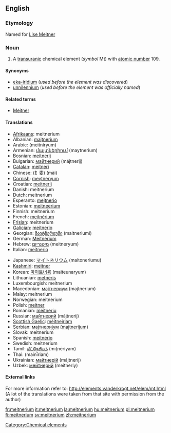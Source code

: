 {{see|Meitnerium}}
{{wikipedia}}
==English==

{{elements|Mt|hassium|Hs|darmstadtium|Ds}}

===Etymology===
Named for [[w:Lise Meitner|Lise Meitner]]

===Noun===
{{en-noun-unc}}

# A [[transuranic]] chemical element (''symbol'' Mt) with [[atomic number]] 109.

====Synonyms====
*[[eka-iridium]] (''used before the element was discovered'')
*[[unnilennium]] (''used before the element was officially named'')

====Related terms====
*[[w:Lise Meitner|Meitner]]

====Translations====
{{top}}
*[[Afrikaans]]: meitnerium
*Albanian: [[majtnerium]]
*Arabic: {{ARchar|[[ميتنريوم]]}} (meitníryum) {{m}}
*Armenian: [[մայտներիում]] (maytnerium)
*Bosnian: [[meitnerij]]
*Bulgarian: [[майтнерий]] (májtnerij) {{m}}
*[[Catalan]]: [[meitneri]]
*Chinese: (钅麦) (mài)
*[[Cornish]]: [[meytneryum]]
*Croatian: [[meitnerij]]
*Danish: meitnerium
*Dutch: meitnerium {{n}}
*Esperanto: [[mejtnerio]]
*Estonian: [[meitneerium]]
*Finnish: meitnerium
*French: [[meitnérium]] {{m}}
*[[Frisian]]: meitnerium
*[[Galician]]: [[meitnerio]]
*Georgian: [[მაიტნერიუმი]] (maitneriumi)
*German: [[Meitnerium]] {{n}}
*Hebrew: [[מיטנריום]] (meitneryum)
*Italian: [[meitnerio]] {{m}}
{{mid}}
*Japanese: [[マイトネリウム]] (maitoneriumu)
*[[Kashmiri]]: [[meitner]]
*Korean: [[마이트너륨]] (maiteunaryum)
*Lithuanian: [[metneris]]
*Luxembourgish: meitnerium
*Macedonian: [[мајтнериум]] (majtnerium) {{m}}
*Malay: meitnerium
*Norwegian: meitnerium
*Polish: [[meitner]] {{m}}
*Romanian: [[meitneriu]] {{n}}
*Russian: [[майтнерий]] (májtnerij) {{m}}
*[[Scottish Gaelic]]: [[mèitneiriam]]
*Serbian: [[мајтнеријум]] ([[majtnerijum]]) {{m}}
*Slovak: meitnerium
*Spanish: [[meitnerio]] {{m}}
*Swedish: meitnerium
*Tamil: [[மீட்நேரியம்]] (mīţnēriyam)
*Thai: {{THchar|[[ไมต์นีเรียม]]}} (mainīriam)
*Ukrainian: [[майтнерій]] (májtnerij) {{m}}
*Uzbek: [[мейтнерий]] (meitneriy)
{{bottom}}

====External links====
For more information refer to:
http://elements.vanderkrogt.net/elem/mt.html
(A lot of the translations were taken from that site with permission from the author)

[[Category:Chemical elements]]

[[fr:meitnerium]]
[[it:meitnerium]]
[[la:meitnerium]]
[[hu:meitnerium]]
[[pl:meitnerium]]
[[fi:meitnerium]]
[[sv:meitnerium]]
[[zh:meitnerium]]